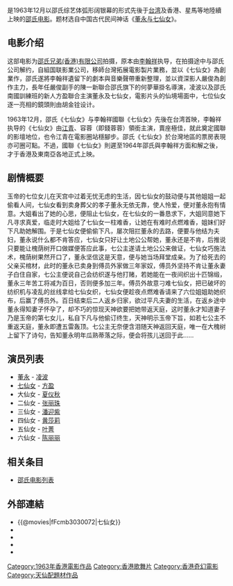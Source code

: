 {{Infobox Film
| name               = 七仙女
| original_name      = ''{{lang|en|A Maid from Heaven}}''
| image              = A Maid from Heaven.jpg
| caption            = 
| director           = [[陈一新|陈一新]]、[[何梦华|何梦华]]
| producer_2         = 周藍萍
| producer           = [[邵逸夫|邵逸夫]]
| writer             = [[李翰祥|李翰祥]]
| narrator           = 
| starring           = [[方盈|方盈]]、[[凌波|凌波]]
| music              = [[王居仁|王居仁]]
| cinematography     = 阮曾三、伍灼華<br>劉岐、董紹泳
| editing            = [[姜兴隆|姜兴隆]]
| studio             = [[邵氏兄弟(香港)有限公司|邵氏制片厂]]
| distributor        = [[邵氏兄弟(香港)有限公司|邵氏兄弟(香港)有限公司]]
| released           = {{flagicon|HKG|variant=1959}}　{{film date|1963|12|11}}
| runtime            = 97 分鐘
| country            = {{英屬香港電影}}
| language           = [[汉语|汉语]]（[[普通话|普通话]]）
| budget             = 
| gross              =
| preceded_by        = 
| followed_by        = 
| imdb_id            = tt0058505
}}
{{engname|《七仙女》|''A Maid from Heaven''}}是1963年12月以邵氏综艺体弧形阔银幕的形式先後于[[台湾|台湾]]及香港、星馬等地陸續上映的[[邵氏电影|邵氏电影]]。题材选自中国古代民间神话《[[董永与七仙女|董永与七仙女]]》。

== 电影介绍 ==
这部电影为[[邵氏兄弟(香港)有限公司|邵氏兄弟(香港)有限公司]]拍摄，原本由[[李翰祥|李翰祥]]执导，在拍摄途中与邵氏公司解约，自組国联影業公司，移師台灣拓展電影製片業務，並以《七仙女》為創業作，邵氏遂將李翰祥遺留下的劇本與音樂聲帶重新整理，並以資深影人嚴俊為創作主力，長年任嚴俊副手的陳一新聯合邵氏旗下的何夢華掛名導演，凌波以及邵氏南國訓練班的新人方盈聯合主演董永及七仙女，電影片头的仙境場面中，七位仙女逐一亮相的鏡頭則由胡金铨设计。

1963年12月，邵氏《七仙女》与李翰祥國聯《七仙女》先後在台湾首映，李翰祥执导的《七仙女》由[[江青|江青]]、容蓉（即錢蓉蓉）領銜主演，賣座極佳，就此奠定國聯的影壇地位，也令江青在電影圈站穩腳步。邵氏《七仙女》於台灣地區的票房表現亦可圈可點。不過，國聯《七仙女》則遲至1964年邵氏與李翰祥方面和解之後，才于香港及東南亞各地正式上映。

== 剧情概要 ==
玉帝的七位女儿在天宫中过着无忧无虑的生活，因七仙女的鼓动便与其他姐姐一起偷看人间，七仙女看到卖身葬父的孝子董永无依无靠，使人怜爱，便对董永抱有情意。大姐看出了她的心思，便阻止七仙女，在七仙女的一番恳求下，大姐同意她下凡寻求真爱，临走时大姐给了七仙女一柱难香，让她在有难时点燃难香，姐妹们好下凡助她解围。于是七仙女便偷偷下凡，屡次阻拦董永的去路，便要与他结为夫妇，董永说什么都不肯答应，七仙女只好让土地公公帮她，董永还是不肯，后推说只要能让槐荫树开口做媒便答应此事，七公主遂请土地公公来做证，七仙女巧施法术，槐荫树果然开口了，董永坚信这是天意，便与她当场拜堂成亲。为了给死去的父亲买棺材，此时的董永已卖身到傅员外家做三年家奴，傅员外坚持不肯让董永妻子白住自家，七公主便说自己会纺织遂与他打赌，若她能在一夜间织出十匹锦缎，董永三年苦工将减为百日，否则便多加三年。傅员外故意刁难七仙女，把已破坏的纺织机与凌乱的丝线拿给七仙女织，七仙女便趁夜点燃难香请来了六位姐姐助她织布，后赢了傅员外。百日结束后二人返乡归家，欲过平凡夫妻的生活，在返乡途中董永得知妻子怀孕了，却不巧的惊现天神欲要把她带返天庭，这时董永才知道妻子乃是玉帝的第七女儿，私自下凡与他偷订终生，天神明示玉帝下旨，如若七公主不重返天庭，董永即遭五雷轰顶。七公主无奈便含泪随天神返回天庭，唯一在大槐树上留下了诗句，告知董永明年瓜熟蒂落之际，便会将孩儿送回于此…… 

== 演员列表 ==
*[[董永|董永]] - [[凌波|凌波]]
*[[七仙女|七仙女]] - [[方盈|方盈]]
*大仙女 - [[夏仪秋|夏仪秋]]
*二仙女 - [[张丽珠|张丽珠]]
*三仙女 - [[潘迎紫|潘迎紫]]
*四仙女 - [[黄莎莉|黄莎莉]]
*五仙女 - [[叶菁|叶菁]]
*六仙女 - [[陳麗麗_(演員)|陈丽丽]]

== 相关条目 ==
*[[邵氏电影列表|邵氏电影列表]]

== 外部連結 ==
*{{@movies|fFcmb3030072|七仙女}}
*{{hkmdb title|4023|七仙女}}
*{{douban|title=七仙女}}
*{{Mtime|19093|七仙女}}
*{{imdb title|0058505|七仙女}}

[[Category:1963年香港電影作品|Category:1963年香港電影作品]]
[[Category:香港歌舞片|Category:香港歌舞片]]
[[Category:香港奇幻電影|Category:香港奇幻電影]]
[[Category:天仙配題材作品|Category:天仙配題材作品]]